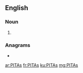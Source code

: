 {{also|pitas|pitás}}
==English==

===Noun===
{{head|en|noun plural form}}

# {{plural of|PITA|lang=en}}

===Anagrams===
* {{l|en|tapis}}

[[ar:PITAs]]
[[fr:PITAs]]
[[ku:PITAs]]
[[mg:PITAs]]